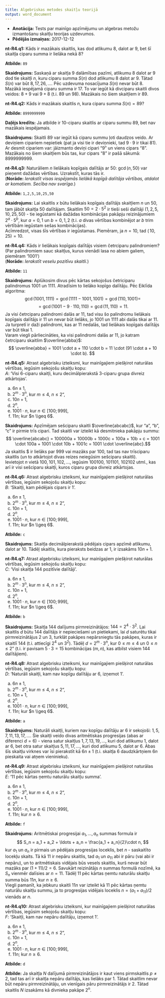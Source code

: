```yaml
---
title: Algebriskas metodes skaitļu teorijā
output: word_document
---
```


* **Anotācija:** Tests par mainīgo apzīmējumu un algebras metožu izmantošanu skaitļu teorijas uzdevumos.
* **Pēdējās izmaiņas:** 2017-12-12

**nt-R4.q1:** <!--questionType=INPUT|length=5--> Kāds ir mazākais skaitlis, kas dod atlikumu $8$, dalot ar $9$, bet šī skaitļa ciparu summa ir lielāka nekā $8$?

**Atbilde:** `89`

**Skaidrojums:** Saskaņā ar skaitļa $9$ dalāmības pazīmi, atlikumu $8$ dalot ar $9$ dod tie skaitļi $n$, 
kuru ciparu summa $S(n)$ dod atlikumu $8$ dalot ar $9$. Tātad $S(n)$ var būt $8, 17, 26,\ldots$. 
Pēc uzdevuma nosacījuma $S(n)$ nevar būt $8$. Mazākā iespējamā ciparu summa ir $17$. To var iegūt 
kā divciparu skaitli divos veidos: $8 + 9$ vai $9 + 8$ (t.i. $89$ un $98$). 
Mazākais no šiem skaitļiem ir $89$.  

**nt-R4.q2:** <!--questionType=INPUT|length=15--> Kāds ir mazākais skaitlis $n$, kura ciparu summa $S(n)=89$?

**Atbilde:** `8999999999`

**Daļējs kredīts:** Ja atbilde ir 10-ciparu skaitlis ar ciparu summu $89$, bet nav mazākais iespējamais.  
<!--"""[0-9]{10}""".r|"""9*89*""".r-->

**Skaidrojums:** Skaitli $89$ var iegūt kā ciparu summu ļoti daudzos veido. Ar deviņiem cipariem nepietiek
(pat ja visi tie ir deviņnieki, tad $9 \cdot 9$ ir tikai $81$). 
Ar desmit cipariem var: jāizmanto deviņi cipari "9" un viens cipars "8". Mazākais no šiem skaitļiem būs tas, 
kur cipars "8" ir pašā sākumā: $8999999999$. 


**nt-R4.q3:** <!--questionType=INPUT|length=20--> Naturāliem $n$ lielākais kopīgais dalītājs ar $50$: 
$\operatorname{gcd}(n,50)$ var pieņemt dažādas vērtības. Uzrakstīt, kuras tās ir.  
(**Norāde:** *Ierakstīt visas iespējamās lielākā kopīgā dalītāja vērtības, atdalot ar komatiem. Secība nav svarīga.*)

**Atbilde:** `1,2,5,10,25,50`

**Skaidrojums:** Lai skaitlis $x$ būtu lielākais kopīgais dalītājs skaitļiem $n$ un $50$, tam jābūt skaitļa $50$ 
dalītājam. Skaitlim $50 = 2 \cdot 5^2$ ir tieši seši dalītāji ($1,2,5,10,25,50$) - tie iegūstami kā 
dažādas kombinācijas pakāpju reizinājumiem $2^a \cdot 5^b$, kur $a = 0,1$ un $b = 0,1,2$ (t.i. $a$ divas 
vērtības kombinējot ar $b$ trim vērtībām iegūstam sešas kombinācijas).  
Acīmredzot, visas šīs vērtības ir iegūstamas. Piemēram, ja $n=10$, tad $\operatorname(10,25) = 10$. 


**nt-R4.q4:** <!--questionType=INPUT|length=5--> Kāds ir lielākais kopīgais dalītājs visiem četrciparu palindromiem?  
(Par palindromiem sauc skaitļus, kurus vienādi lasa no abiem galiem, piemēram '1001')  
(**Norāde:** *Ierakstīt veselu pozitīvu skaitli.*)

**Atbilde:** `11`

**Skaidrojums:** Aplūkosim divus pēc kārtas sekojošus četriciparu palindromus $1001$ un $1111$. 
Atradīsim to lielāko kopīgo dalītāju. Pēc Eiklīda algoritma: 
$$\operatorname{gcd}(1001,1111) = \operatorname{gcd}(1111-1001,1001) = \operatorname{gcd}(110,1001) = $$
$$ = \operatorname{gcd}(1001 - 9 \cdot 110, 110) = \operatorname{gcd}(11,110) = 11. $$
Ja visi četrciparu palindromi dalās ar $11$, tad visu šo palindromu lielākais kopīgais dalītājs ir $11$
un nevar būt lielāks, jo $1001$ un $1111$ abi dalās tikai ar $11$. Ja 
turpretī ir daži palindromi, kas ar $11$ nedalās, tad lielākais kopīgais dalītājs var būt tikai $1$.  
Varam viegli pārliecināties, ka visi palindromi dalās ar $11$, jo katram četrciparu skaitlim $\overline{abba}$:
$$ \overline{abba} = 1001 \cdot a + 110 \cdot b = 11 \cdot (91 \cdot a + 10 \cdot b). $$


**nt-R4.q5:** <!--questionType=MC--> Atrast algebrisku izteiksmi, kur mainīgajiem piešķirot 
naturālas vērtības, iegūsim sekojošu skaitļu kopu:  
$A$: 'Visi 6-ciparu skaitļi, kuru decimālpierakstā 3-ciparu grupa divreiz atkārtojas'. 

a. $6n \pm 1$,
b. $2^m \cdot 3^n$, kur $m \leq 4$, $n \leq 2$",
c. $10n+1$,
d. $2^n$,
e. $1001 \cdot n$, kur $n \in [100; 999]$,
f. $11n$; kur $n \\geq 6$.

**Skaidrojums:** Apzīmējam sešciparu skaitli $\overline{abcabc}$, kur "a", "b", "c" ir pirmie trīs cipari. 
Tad skaitli var izteikt kā desmitnieka pakāpju summu:  
$$ \overline{abcabc} = 100000a + 10000b + 1000c + 100a + 10b + c = 1001 \cdot 100a + 1001 \cdot 10b + 1001c = 1001 \cdot \overline{abc}.$$
Ja skaitlis $\overline{abc} ir lielāks par $999$ vai mazāks par $100$, tad tas nav trīsciparu skaitlis (un 
to atkārtojot divas reizes neiegūsim sešciparu skaitli).   
Ievietojot $n$ vietā $100, 101, 102, \ldots$, iegūsim $100100$, $101101$, $102102$ utml., kas arī ir visi 
sešciparu skaitļi, kuros ciparu grupa divreiz atkārtojas.


**nt-R4.q6:** <!--questionType=MC--> Atrast algebrisku izteiksmi, kur mainīgajiem 
piešķirot naturālas vērtības, iegūsim sekojošu skaitļu kopu:  
$B$: 'Skaitļi, kam pēdējais cipars ir $1$'.

a. $6n \pm 1$,
b. $2^m \cdot 3^n$, kur $m \leq 4$, $n \leq 2$",
c. $10n+1$,
d. $2^n$,
e. $1001 \cdot n$, kur $n \in [100; 999]$,
f. $11n$; kur $n \\geq 6$.

**Atbilde:** `c`

**Skaidrojums:** Skaitļa decimālpierakstā pēdējais cipars apzīmē atlikumu, dalot ar $10$. Tādēļ 
skaitlis, kura pieraksts beidzas ar $1$, ir izsakāms $10n+1$. 


**nt-R4.q7:** <!--questionType=MC--> Atrast algebrisku izteiksmi, kur mainīgajiem piešķirot naturālas vērtības, iegūsim sekojošu skaitļu kopu:  
$C$: 'Visi skaitļa $144$ pozitīvie dalītāji'.

a. $6n \pm 1$,
b. $2^m \cdot 3^n$, kur $m \leq 4$, $n \leq 2$",
c. $10n+1$,
d. $2^n$,
e. $1001 \cdot n$, kur $n \in [100; 999]$,
f. $11n$; kur $n \\geq 6$.

**Atbilde:** `b`

**Skaidrojums:** Skaitļa $144$ dalījums pirmreizinātājos: $144 = 2^4 \cdot 3^2$. Lai skaitlis $d$ 
būtu $144$ dalītājs ir nepieciešami un pietiekami, lai $d$ saturētu tikai pirmreizinātājus $2$ un $3$, turklāt
pakāpes nepārsniegtu tās pakāpes, kuras ir skaitlī $144$ (t.i. attiecīgi $2^4$ un $3^2$). 
Tādēļ $d = 2^m \cdot 3^n$, kur $0 \leq m \leq 4$ un $0 \leq n \leq 2$" (t.i. ir pavisam $5 \cdot 3 = 15$ 
kombinācijas $(m,n)$, kas atbilst visiem $144$ dalītājiem). 


**nt-R4.q8:** <!--questionType=MC--> Atrast algebrisku izteiksmi, kur mainīgajiem piešķirot 
naturālas vērtības, iegūsim sekojošu skaitļu kopu:  
$D$: 'Naturāli skaitļi, kam nav kopīgu dalītāju ar $6$, izņemot $1$'. 

a. $6n \pm 1$,
b. $2^m \cdot 3^n$, kur $m \leq 4$, $n \leq 2$",
c. $10n+1$,
d. $2^n$,
e. $1001 \cdot n$, kur $n \in [100; 999]$,
f. $11n$; kur $n \\geq 6$.

**Atbilde:** `a`

**Skaidrojums:** Naturāli skaitļi, kuriem nav kopīgu dalītāju ar $6$ ir sekojoši: $1,5,7,11,13,17,\ldots$. 
Šie skaitļi veido divas aritmētiskas progresijas (abas ar diferenci $d = 6$) - viena satur skaitļus $1,7,13,19,\ldots$, 
kuri dod atlikumu $1$, dalot ar $6$, bet otra satur skaitļus $5,11,17,\ldots$, kuri dod atlikumu $5$, dalot ar $6$. 
Abas šīs skaitļu virknes var īsi pierakstīt kā $6n \pm 1$ (t.i. skaitļa $6$ daudzkārtņiem $6n$ pieskaita vai atņem vieninieku). 

**nt-R4.q9:**  <!--questionType=MC--> Atrast algebrisku izteiksmi, kur mainīgajiem piešķirot naturālas vērtības, 
iegūsim sekojošu skaitļu kopu:  
$E$: '11 pēc kārtas ņemtu naturālu skaitļu summa'.

a. $6n \pm 1$,
b. $2^m \cdot 3^n$, kur $m \leq 4$, $n \leq 2$",
c. $10n+1$,
d. $2^n$,
e. $1001 \cdot n$, kur $n \in [100; 999]$,
f. $11n$; kur $n \geq 6$.

**Atbilde:** `f`

**Skaidrojums:** Aritmētiskai progresijai $a_1,\ldots,a_n$ summas formula ir  
$$ S_n = a_1 + a_2 + \ldots + a_n = \frac{a_1 + a_n}{2}\cdot n, $$
kur $a_1$ un $a_n$ ir pirmais un pēdējais progresijas loceklis, bet $n$ - saskaitīto locekļu skaits. 
Tā kā $11$ ir nepāru skaitlis, tad $a_1$ un $a_{11}$ abi ir pāru (vai abi ir nepāru), 
un to aritmētiskais vidējais būs vesels skaitlis, kurš nevar būt mazāks par $(1+11)/2 = 6$. 
Savukārt reizinātājs $n$ summas formulā nozīmē, ka $S_n$ vienmēr dalīsies ar $n=11$. 
Tādēļ $11$ pēc kārtas ņemtu naturālu skaitļu summa būs $11n$, kur $n \geq 6$.  
Viegli pamanīt, ka jebkuru skaitli $11n$ var izteikt kā $11$ pēc kārtas ņemtu 
naturālu skaitļu summu, ja to progresijas vidējais loceklis $n = (a_1 + a_{11})/2$ vienāds ar $n$. 

**nt-R4.q10:**  <!--questionType=MC--> Atrast algebrisku izteiksmi, kur mainīgajiem piešķirot naturālas vērtības, 
iegūsim sekojošu skaitļu kopu:  
$F$: 'Skaitļi, kam nav nepāru dalītāju, izņemot $1$'. 

a. $6n \pm 1$,
b. $2^m \cdot 3^n$, kur $m \leq 4$, $n \leq 2$",
c. $10n+1$,
d. $2^n$,
e. $1001 \cdot n$, kur $n \in [100; 999]$,
f. $11n$; kur $n \geq 6$.

**Atbilde:** `d`

**Atbilde:** Ja skaitļa $N$ dalījumā pirmreizinātājos ir kaut viens pirmskaitlis $p \neq 2$, tad tas arī 
ir skaitļa nepāru dalītājs, kas lielāks par $1$. Tātad skaitlim nevar būt nepāru pirmreizinātāju, un 
vienīgais pāru pirmreizinātājs ir $2$. Tātad skaitlis $N$ izsakāms kā divnieka pakāpe $2^n$. 



